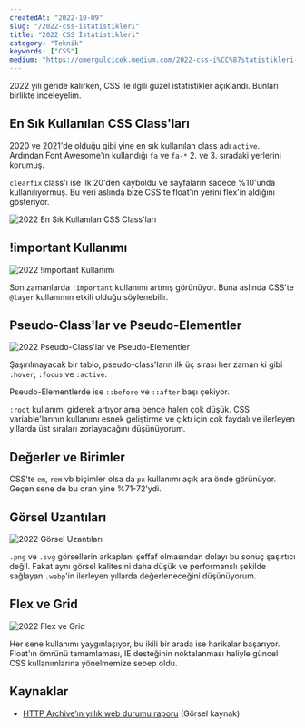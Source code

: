 ```yaml
---
createdAt: "2022-10-09"
slug: "/2022-css-istatistikleri"
title: "2022 CSS İstatistikleri"
category: "Teknik"
keywords: ["CSS"]
medium: "https://omergulcicek.medium.com/2022-css-i%CC%87statistikleri-9035c376d3b5"
---
```


2022 yılı geride kalırken, CSS ile ilgili güzel istatistikler açıklandı. Bunları birlikte inceleyelim.

## En Sık Kullanılan CSS Class'ları

2020 ve 2021'de olduğu gibi yine en sık kullanılan class adı `active`. Ardından Font Awesome'ın kullandığı `fa` ve `fa-*` 2. ve 3. sıradaki yerlerini korumuş.

`clearfix` class'ı ise ilk 20'den kayboldu ve sayfaların sadece %10'unda kullanılıyormuş. Bu veri aslında bize CSS'te float'ın yerini flex'in aldığını gösteriyor.

![2022 En Sık Kullanılan CSS Class'ları](/blog/2022-10-09/en-populer-css-siniflari.png)

## !important Kullanımı

![2022 !important Kullanımı](/blog/2022-10-09/important-kullanimi.png)

Son zamanlarda `!important` kullanımı artmış görünüyor. Buna aslında CSS'te `@layer` kullanımın etkili olduğu söylenebilir.

## Pseudo-Class'lar ve Pseudo-Elementler

![2022 Pseudo-Class'lar ve Pseudo-Elementler](/blog/2022-10-09/pseudo-siniflar-ve-elementler.png)

Şaşırılmayacak bir tablo, pseudo-class'ların ilk üç sırası her zaman ki gibi `:hover`, `:focus` ve `:active`.

Pseudo-Elementlerde ise `::before` ve `::after` başı çekiyor.

`:root` kullanımı giderek artıyor ama bence halen çok düşük. CSS variable'larının kullanımı esnek geliştirme ve çıktı için çok faydalı ve ilerleyen yıllarda üst sıraları zorlayacağını düşünüyorum.

## Değerler ve Birimler

CSS'te `em`, `rem` vb biçimler olsa da `px` kullanımı açık ara önde görünüyor. Geçen sene de bu oran yine %71-72'ydi.

## Görsel Uzantıları

![2022 Görsel Uzantıları](/blog/2022-10-09/gorsel-uzantilari.png)

`.png` ve `.svg` görsellerin arkaplanı şeffaf olmasından dolayı bu sonuç şaşırtıcı değil. Fakat aynı görsel kalitesini daha düşük ve performanslı şekilde sağlayan `.webp`'in ilerleyen yıllarda değerleneceğini düşünüyorum.

## Flex ve Grid

![2022 Flex ve Grid](/blog/2022-10-09/flex-grid.png)

Her sene kullanımı yaygınlaşıyor, bu ikili bir arada ise harikalar başarıyor. Float'ın ömrünü tamamlaması, IE desteğinin noktalanması haliyle güncel CSS kullanımlarına yönelmemize sebep oldu.

## Kaynaklar

- <a href="https://almanac.httparchive.org/tr/2022/" target="_blank" rel="noreferrer noopener">HTTP Archive’ın yıllık web durumu raporu</a> (Görsel kaynak)
